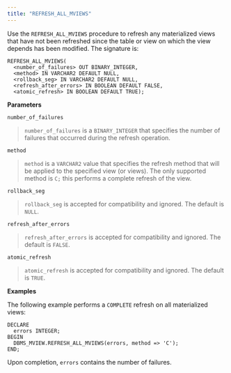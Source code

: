 ```yaml
---
title: "REFRESH_ALL_MVIEWS"
---
```


Use the `REFRESH_ALL_MVIEWS` procedure to refresh any materialized views that have not been refreshed since the table or view on which the view depends has been modified. The signature is:

```
REFRESH_ALL_MVIEWS(
  <number_of_failures> OUT BINARY_INTEGER,
  <method> IN VARCHAR2 DEFAULT NULL,
  <rollback_seg> IN VARCHAR2 DEFAULT NULL,
  <refresh_after_errors> IN BOOLEAN DEFAULT FALSE,
  <atomic_refresh> IN BOOLEAN DEFAULT TRUE);
```

**Parameters**

`number_of_failures`

> `number_of_failures` is a `BINARY_INTEGER` that specifies the number of failures that occurred during the refresh operation.

`method`

> `method` is a `VARCHAR2` value that specifies the refresh method that will be applied to the specified view (or views). The only supported method is `C;` this performs a complete refresh of the view.

`rollback_seg`

> `rollback_seg` is accepted for compatibility and ignored. The default is `NULL`.

`refresh_after_errors`

> `refresh_after_errors` is accepted for compatibility and ignored. The default is `FALSE`.

`atomic_refresh`

> `atomic_refresh` is accepted for compatibility and ignored. The default is `TRUE`.

**Examples**

The following example performs a `COMPLETE` refresh on all materialized views:

```
DECLARE
  errors INTEGER;
BEGIN
  DBMS_MVIEW.REFRESH_ALL_MVIEWS(errors, method => 'C');
END;
```

Upon completion, `errors` contains the number of failures.
